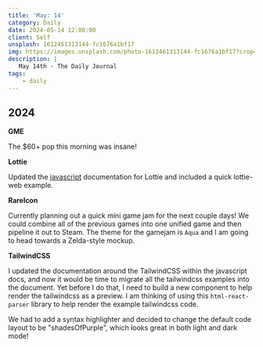 ```yaml
---
title: 'May: 14'
category: Daily
date: 2024-05-14 12:00:00
client: Self
unsplash: 1612461313144-fc1676a1bf17
img: https://images.unsplash.com/photo-1612461313144-fc1676a1bf17?crop=entropy&cs=srgb&fm=jpg&ixid=MnwzNjM5Nzd8MHwxfHJhbmRvbXx8fHx8fHx8fDE2ODE3NDg2ODY&ixlib=rb-4.0.3&q=85
description: |
   May 14th - The Daily Journal
tags:
    - daily
---
```


## 2024

**GME**

The $60+ pop this morning was insane!

**Lottie**

Updated the [javascript](https://kbve.com/application/javascript/) documentation for Lottie and included a quick lottie-web example.

**RareIcon**

Currently planning out a quick mini game jam for the next couple days!
We could combine all of the previous games into one unified game and then pipeline it out to Steam.
The theme for the gamejam is `Aqua` and I am going to head towards a Zelda-style mockup.

**TailwindCSS**

I updated the documentation around the TailwindCSS within the javascript docs, and now it would be time to migrate all the tailwindcss examples into the document.
Yet before I do that, I need to build a new component to help render the tailwindcss as a preview.
I am thinking of using this `html-react-parser` library to help render the example tailwindcss code.

We had to add a syntax highlighter and decided to change the default code layout to be "shadesOfPurple", which looks great in both light and dark mode!